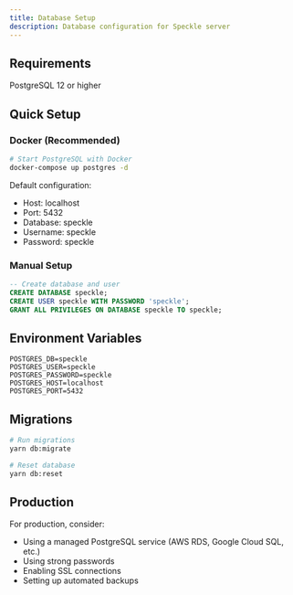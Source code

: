 ```yaml
---
title: Database Setup
description: Database configuration for Speckle server
---
```


## Requirements

PostgreSQL 12 or higher

## Quick Setup

### Docker (Recommended)
```bash
# Start PostgreSQL with Docker
docker-compose up postgres -d
```

Default configuration:
- Host: localhost
- Port: 5432
- Database: speckle
- Username: speckle
- Password: speckle

### Manual Setup
```sql
-- Create database and user
CREATE DATABASE speckle;
CREATE USER speckle WITH PASSWORD 'speckle';
GRANT ALL PRIVILEGES ON DATABASE speckle TO speckle;
```

## Environment Variables
```env
POSTGRES_DB=speckle
POSTGRES_USER=speckle
POSTGRES_PASSWORD=speckle
POSTGRES_HOST=localhost
POSTGRES_PORT=5432
```

## Migrations
```bash
# Run migrations
yarn db:migrate

# Reset database
yarn db:reset
```

## Production

For production, consider:
- Using a managed PostgreSQL service (AWS RDS, Google Cloud SQL, etc.)
- Using strong passwords
- Enabling SSL connections
- Setting up automated backups 